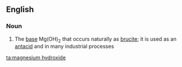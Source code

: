 ==English==

===Noun===
{{wikipedia}}
{{en-noun|sg=[[magnesium]] [[hydroxide]]|-}}

#{{inorganic compound}} The [[base]] Mg(OH)<sub>2</sub> that occurs naturally as [[brucite]]; it is used as an [[antacid]] and in many industrial processes

[[ta:magnesium hydroxide]]